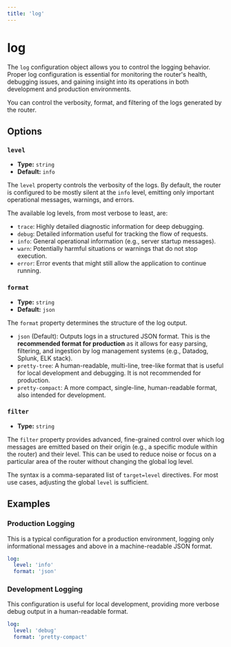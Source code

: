 ```yaml
---
title: 'log'
---
```


# log

The `log` configuration object allows you to control the logging behavior. Proper log configuration
is essential for monitoring the router's health, debugging issues, and gaining insight into its
operations in both development and production environments.

You can control the verbosity, format, and filtering of the logs generated by the router.

## Options

### `level`

- **Type:** `string`
- **Default:** `info`

The `level` property controls the verbosity of the logs. By default, the router is configured to be
mostly silent at the `info` level, emitting only important operational messages, warnings, and
errors.

The available log levels, from most verbose to least, are:

- `trace`: Highly detailed diagnostic information for deep debugging.
- `debug`: Detailed information useful for tracking the flow of requests.
- `info`: General operational information (e.g., server startup messages).
- `warn`: Potentially harmful situations or warnings that do not stop execution.
- `error`: Error events that might still allow the application to continue running.

### `format`

- **Type:** `string`
- **Default:** `json`

The `format` property determines the structure of the log output.

- `json` (Default): Outputs logs in a structured JSON format. This is the **recommended format for
  production** as it allows for easy parsing, filtering, and ingestion by log management systems
  (e.g., Datadog, Splunk, ELK stack).
- `pretty-tree`: A human-readable, multi-line, tree-like format that is useful for local development
  and debugging. It is not recommended for production.
- `pretty-compact`: A more compact, single-line, human-readable format, also intended for
  development.

### `filter`

- **Type:** `string`

The `filter` property provides advanced, fine-grained control over which log messages are emitted
based on their origin (e.g., a specific module within the router) and their level. This can be used
to reduce noise or focus on a particular area of the router without changing the global log level.

The syntax is a comma-separated list of `target=level` directives. For most use cases, adjusting the
global `level` is sufficient.

## Examples

### Production Logging

This is a typical configuration for a production environment, logging only informational messages
and above in a machine-readable JSON format.

```yaml filename="router.config.yaml"
log:
  level: 'info'
  format: 'json'
```

### Development Logging

This configuration is useful for local development, providing more verbose debug output in a
human-readable format.

```yaml filename="router.config.yaml"
log:
  level: 'debug'
  format: 'pretty-compact'
```
